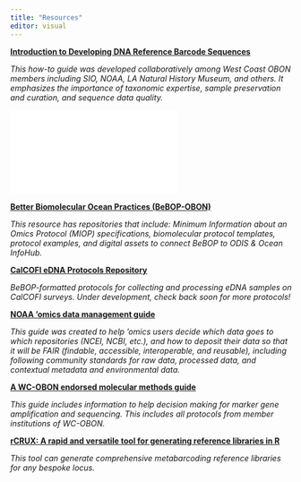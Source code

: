```yaml
---
title: "Resources"
editor: visual
---
```


[[**Introduction to Developing DNA Reference Barcode Sequences**]{.underline}](https://zenodo.org/records/14867763)

*This how-to guide was developed collaboratively among West Coast OBON members including SIO, NOAA, LA Natural History Museum, and others. It emphasizes the importance of taxonomic expertise, sample preservation and curation, and sequence data quality.*

![](images/WCOBON Reference Barcoding Guide-02.pdf)

[**Better Biomolecular Ocean Practices (BeBOP-OBON)**](https://github.com/BeBOP-OBON)

*This resource has repositories that include: Minimum Information about an Omics Protocol (MIOP) specifications, biomolecular protocol templates, protocol examples, and digital assets to connect BeBOP to ODIS & Ocean InfoHub.*

[**CalCOFI eDNA Protocols Repository**](https://github.com/CalCOFI/eDNA-protocols)

*BeBOP-formatted protocols for collecting and processing eDNA samples on CalCOFI surveys. Under development, check back soon for more protocols!*

[**NOAA 'omics data management guide**](https://github.com/aomlomics/omics-data-management)

*This guide was created to help 'omics users decide which data goes to which repositories (NCEI, NCBI, etc.), and how to deposit their data so that it will be FAIR (findable, accessible, interoperable, and reusable), including following community standards for raw data, processed data, and contextual metadata and environmental data.*

[**A WC-OBON endorsed molecular methods guide**](https://docs.google.com/spreadsheets/d/1rDubDv8d1tieoLY2NQZedbSR4-8lsIoafH266XKmtTo/edit#gid=1024107459)

*This guide includes information to help decision making for marker gene amplification and sequencing. This includes all protocols from member institutions of WC-OBON.*

[**rCRUX: A rapid and versatile tool for generating reference libraries in R**](https://urldefense.com/v3/__https://github.com/CalCOFI/rCRUX__;!!Mih3wA!FMJUjlH2h1Yuxw7_q2iqC1r6LOKMjpUuSm6zgU77iYcleNHzvF2OXbB4WjkLC_bb52zwTZNmMEFr1-WE9QNNMj5PTLu-$)

*This tool can generate comprehensive metabarcoding reference libraries for any bespoke locus.*
